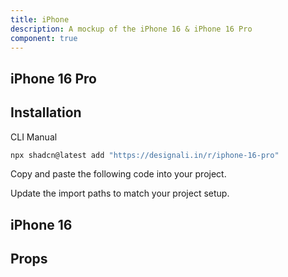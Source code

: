 ```yaml
---
title: iPhone
description: A mockup of the iPhone 16 & iPhone 16 Pro
component: true
---
```


## iPhone 16 Pro

<ComponentPreview name="iphone-16-pro-1" />

## Installation

<Tabs defaultValue="cli">

<TabsList>
  <TabsTrigger value="cli">CLI</TabsTrigger>
  <TabsTrigger value="manual">Manual</TabsTrigger>
</TabsList>
<TabsContent value="cli">

```bash
npx shadcn@latest add "https://designali.in/r/iphone-16-pro"
```

</TabsContent>

<TabsContent value="manual">

<Steps>

<Step>Copy and paste the following code into your project.</Step>

<ComponentSource name="iphone-16-pro" />

<Step>Update the import paths to match your project setup.</Step>

</Steps>

</TabsContent>

</Tabs>

## iPhone 16

<ComponentPreview name="iphone-16" />

## Props
